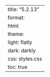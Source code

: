 ---
title: "5.2.13"
format:
    html:
        theme:
            light: flatly
            dark: darkly
        css: styles.css
        toc: true
---